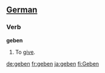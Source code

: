 ==[[German]]==
===Verb===
'''geben'''

#To [[give]].

[[de:geben]]
[[fr:geben]]
[[ja:geben]]
[[fi:Geben]]